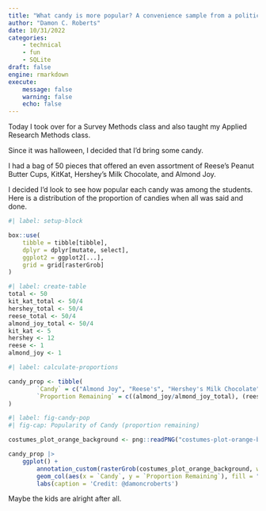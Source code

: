 ```yaml
---
title: "What candy is more popular? A convenience sample from a political science class at a large U.S. University"
author: "Damon C. Roberts"
date: 10/31/2022
categories:
    - technical
    - fun
    - SQLite
draft: false
engine: rmarkdown
execute:
    message: false
    warning: false
    echo: false
---
```


Today I took over for a Survey Methods class and also taught my Applied Research Methods class. 

Since it was halloween, I decided that I'd bring some candy.

I had a bag of 50 pieces that offered an even assortment of Reese's Peanut Butter Cups, KitKat, Hershey's Milk Chocolate, and Almond Joy.

I decided I'd look to see how popular each candy was among the students. Here is a distribution of the proportion of candies when all was said and done.

```r
#| label: setup-block

box::use(
    tibble = tibble[tibble],
    dplyr = dplyr[mutate, select],
    ggplot2 = ggplot2[...],
    grid = grid[rasterGrob]
)
```

```r
#| label: create-table
total <- 50
kit_kat_total <- 50/4
hershey_total <- 50/4
reese_total <- 50/4
almond_joy_total <- 50/4
kit_kat <- 5
hershey <- 12
reese <- 1
almond_joy <- 1
```

```r
#| label: calculate-proportions

candy_prop <- tibble(
        `Candy` = c("Almond Joy", "Reese's", "Hershey's Milk Chocolate", "Kit Kat"),
        `Proportion Remaining` = c((almond_joy/almond_joy_total), (reese/reese_total), (hershey/hershey_total), (kit_kat/kit_kat_total))
)
```

```r
#| label: fig-candy-pop
#| fig-cap: Popularity of Candy (proportion remaining)

costumes_plot_orange_background <- png::readPNG("costumes-plot-orange-background.png")

candy_prop |>
    ggplot() +
        annotation_custom(rasterGrob(costumes_plot_orange_background, width = unit(1, "npc"), height = unit(1, "npc")), -Inf, Inf, -Inf, Inf) +
        geom_col(aes(x = `Candy`, y = `Proportion Remaining`), fill = "#000000", position = "dodge", width = .75, colour = 'black') +
        labs(caption = 'Credit: @damoncroberts')
```

Maybe the kids are alright after all.